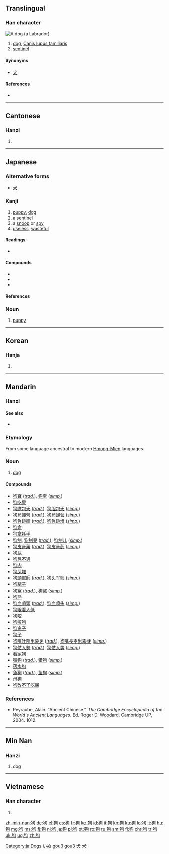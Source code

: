 {{also|豿}}
==Translingual==

===Han character===
[[Image:YellowLabradorLooking_new.jpg|thumb|A dog (a [[Labrador]])]]
{{Han char|rn=94|rad=犬|as=05|sn=8|four=4722<sub>0</sub>|canj=大竹心口 (KHPR)|ids=⿰[[犭]][[句]]}}

# [[dog]], [[Canis lupus familiaris]]
# [[sentinel]]

====Synonyms====
* [[犬]]

====References====
* {{Han ref|kx=0709.120|dkj=20345|dj=1121.220|hdz=21341.050|uh=72D7|ud=29399|bh=AAAF|bd=43695}}

----

==Cantonese==

===Hanzi===
{{yue-hanzi|jyut=gau2|y=gau2}}

# {{defn|lang=yue|sort=犬05}}

----

==Japanese==

===Alternative forms===
* [[犬]]

===Kanji===
{{ja-kanji|grade=uc|rs=犬05}}

# [[puppy]], [[dog]]
# a sentinel
# a [[snoop]] or [[spy]]
# [[useless]], [[wasteful]]

====Readings====
* {{ja-readings|kanon=[[こう]] (kō)|goon=[[く]] (ku)|kun=[[いぬ]] (inu)}}

====Compounds====
* {{ja-r|狗肉|くにく|gloss=dog meat}}
* {{ja-r|狗鷲|いぬわし|gloss=[[golden eagle]]}}
* {{ja-r|天狗|てんぐ|gloss=long-nosed [[goblin]]; [[braggart]]}}

====References====
{{ja-kref
|jis= 3669
|ku= 2273
|shift= 72D7
|euc= B6E9
|freq= ''not ranked''
|nelson= 2875
|newnelson= 3565
|halpern= 345
|kld=''not listed''
|heisig= 2341
|tuttle= 3g5.5
}}

===Noun===
{{ja-noun|いぬ}}

# [[puppy]]

[[Category:ja:Dogs]]
[[Category:ja:Mammals|いぬ]]

----

==Korean==

===Hanja===
{{ko-hanja|hangeul=구|eumhun=|rv=gu|mr=ku|y=kwu}}

# {{defn|lang=ko|sort=犬05}}

----

==Mandarin==
{{zh-hanzi-box|[[狗]]}}

===Hanzi===
{{cmn-hanzi|pin=[[gǒu]] ([[gou3]])|wg=kou<sup>3</sup>}}

====See also====
* {{l|cmn|犬|tr=quǎn}}

===Etymology===
From some language ancestral to modern [[Hmong-Mien]] languages.

===Noun===
{{cmn-noun|ts|pin=gǒu|pint=gou3}}

# [[dog]]

====Compounds====
* [[狗寶]] (''[[Traditional Chinese|trad.]]''), [[狗宝]] (''[[Simplified Chinese|simp.]]'')
* [[狗吃屎]]
* [[狗膽包天]] (''[[Traditional Chinese|trad.]]''), [[狗胆包天]] (''[[Simplified Chinese|simp.]]'')
* [[狗苟蠅營]] (''[[Traditional Chinese|trad.]]''), [[狗苟蝇营]] (''[[Simplified Chinese|simp.]]'')
* [[狗急跳牆]] (''[[Traditional Chinese|trad.]]''), [[狗急跳墙]] (''[[Simplified Chinese|simp.]]'')
* [[狗命]]
* [[狗拿耗子]]
* [[狗刨]], [[狗刨兒]] (''[[Traditional Chinese|trad.]]''), [[狗刨儿]] (''[[Simplified Chinese|simp.]]'')
* [[狗皮膏藥]] (''[[Traditional Chinese|trad.]]''), [[狗皮膏药]] (''[[Simplified Chinese|simp.]]'')
* [[狗屁]]
* [[狗屁不通]]
* [[狗肉]]
* [[狗屎堆]]
* [[狗頭軍師]] (''[[Traditional Chinese|trad.]]''), [[狗头军师]] (''[[Simplified Chinese|simp.]]'')
* [[狗腿子]]
* [[狗窩]] (''[[Traditional Chinese|trad.]]''), [[狗窝]] (''[[Simplified Chinese|simp.]]'')
* [[狗熊]]
* [[狗血噴頭]] (''[[Traditional Chinese|trad.]]''), [[狗血喷头]] (''[[Simplified Chinese|simp.]]'')
* [[狗眼看人低]]
* [[狗咬]]
* [[狗咬狗]]
* [[狗崽子]]
* [[狗子]]
* [[狗嘴吐部出象牙]] (''[[Traditional Chinese|trad.]]''), [[狗嘴長不出象牙]] (''[[Simplified Chinese|simp.]]'')
* [[狗仗人勢]] (''[[Traditional Chinese|trad.]]''), [[狗仗人势]] (''[[Simplified Chinese|simp.]]'')
* [[看家狗]]
* [[獵狗]] (''[[Traditional Chinese|trad.]]''), [[猎狗]] (''[[Simplified Chinese|simp.]]'')
* [[落水狗]]
* [[魚狗]] (''[[Traditional Chinese|trad.]]''), [[鱼狗]] (''[[Simplified Chinese|simp.]]'')
* [[母狗]]
* [[狗改不了吃屎]]

===References===
* Peyraube, Alain. "Ancient Chinese." ''The Cambridge Encyclopedia of the World's Ancient Languages''. Ed. Roger D. Woodard. Cambridge UP, 2004. 1012.

[[Category:cmn:Dogs|gou3]]
[[Category:cmn:Mammals|gou3]]
[[Category:cmn:Dogs|犬]]
[[Category:cmn:Mammals|犬]]

----

==Min Nan==

===Hanzi===
{{nan-hanzi|poj=[[káu]]}}

# dog

----

==Vietnamese==

===Han character===
{{vi-hantu|[[cẩu]]|rs=犬05}}

# {{defn|lang=vi|sort=犬05}}

[[zh-min-nan:狗]]
[[de:狗]]
[[el:狗]]
[[es:狗]]
[[fr:狗]]
[[ko:狗]]
[[id:狗]]
[[it:狗]]
[[kn:狗]]
[[ku:狗]]
[[lo:狗]]
[[lt:狗]]
[[hu:狗]]
[[mg:狗]]
[[ms:狗]]
[[fj:狗]]
[[nl:狗]]
[[ja:狗]]
[[pl:狗]]
[[pt:狗]]
[[ro:狗]]
[[ru:狗]]
[[sm:狗]]
[[fi:狗]]
[[chr:狗]]
[[tr:狗]]
[[uk:狗]]
[[ug:狗]]
[[zh:狗]]